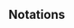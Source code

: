 \newpage

## Notations


::: {.latex}

\begin{tabular}{p{1.75cm}p{10cm}p{1cm}}
$\mathbb{R}$ & $(-\infty,\infty)$ \\
$\overline{\mathbb{R}}$ & $[-\infty,\infty]$ \\
$\mathbb{R}_+$ & $[0,\infty)$\\
$\overline{A}$ & Closure of set $A$\\
$A^\circ$ & Interior of set $A$\\
$(x_n)\subset A$ & A sequence taking value in $A$\\
$2^A$ & The power set of $A$\\
$\mathcal{A}$ & A collection of subsets in $A$, i.e., $\mathcal{A}\subset 2^A$\\
$\ker \mathcal{A}$ & $\bigcap_{A\in \mathcal{A}} A$\\
$x_n \nearrow x$ & $(x_n)$ is increasing and converges to $x$.\\
$\sigma(\mathcal{A})$ & $\sigma$-algebra generated by $\mathcal{A}$. \\
$\mathcal{A}_+$ & Nonnegative function in $\mathcal{A}$ \\
$\mu \ll \nu$ & $\mu$ is absolutely continuous w.r.t. $\nu$.\\









s.t. & such that\\
w.r.t. & with respect to\\
r.v. & random variable\\
\end{tabular}

:::

